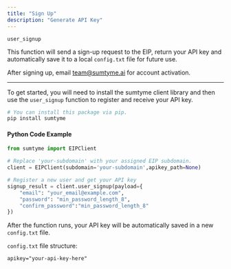 ```yaml
---
title: "Sign Up"
description: "Generate API Key"
---
```


`user_signup`

This function will send a sign-up request to the EIP, return your API key and automatically save it to a local `config.txt` file for future use.

After signing up, email [team@sumtyme.ai](mailto:team@sumtyme.ai) for account activation.

---

To get started, you will need to install the sumtyme client library and then use the `user_signup` function to register and receive your API key.

```python
# You can install this package via pip.
pip install sumtyme
```

#### Python Code Example

```python
from sumtyme import EIPClient

# Replace 'your-subdomain' with your assigned EIP subdomain.
client = EIPClient(subdomain='your-subdomain',apikey_path=None)

# Register a new user and get your API key
signup_result = client.user_signup(payload={
    "email": "your_email@example.com",
    "password": "min_password_length_8",
    "confirm_password":"min_password_length_8"
})
```

After the function runs, your API key will be automatically saved in a new `config.txt` file.

`config.txt` file structure:

```dotenv
apikey="your-api-key-here"
```